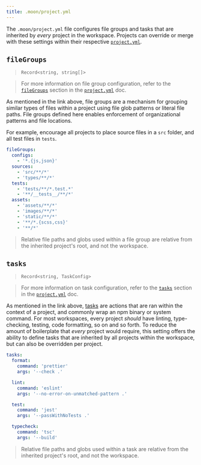 ```yaml
---
title: .moon/project.yml
---
```


The `.moon/project.yml` file configures file groups and tasks that are inherited by _every_ project
in the workspace. Projects can override or merge with these settings within their respective
[`project.yml`](./project).

## `fileGroups`

> `Record<string, string[]>`

> For more information on file group configuration, refer to the
> [`fileGroups`](./project#filegroups) section in the [`project.yml`](./project) doc.

As mentioned in the link above, file groups are a mechanism for grouping similar types of files
within a project using file glob patterns or literal file paths. File groups defined here enables
enforcement of organizational patterns and file locations.

For example, encourage all projects to place source files in a `src` folder, and all test files in
`tests`.

```yaml title=".moon/project.yml"
fileGroups:
  configs:
    - '*.{js,json}'
  sources:
    - 'src/**/*'
    - 'types/**/*'
  tests:
    - 'tests/**/*.test.*'
    - '**/__tests__/**/*'
  assets:
    - 'assets/**/*'
    - 'images/**/*'
    - 'static/**/*'
    - '**/*.{scss,css}'
    - '**/*'
```

> Relative file paths and globs used within a file group are relative from the inherited project's
> root, and not the workspace.

## `tasks`

> `Record<string, TaskConfig>`

> For more information on task configuration, refer to the [`tasks`](./project#tasks) section in the
> [`project.yml`](./project) doc.

As mentioned in the link above, [tasks](../concepts/task) are actions that are ran within the
context of a project, and commonly wrap an npm binary or system command. For most workspaces, every
project _should_ have linting, type-checking, testing, code formatting, so on and so forth. To
reduce the amount of boilerplate that _every_ project would require, this setting offers the ability
to define tasks that are inherited by all projects within the workspace, but can also be overridden
per project.

```yaml title=".moon/project.yml"
tasks:
  format:
    command: 'prettier'
    args: '--check .'

  lint:
    command: 'eslint'
    args: '--no-error-on-unmatched-pattern .'

  test:
    command: 'jest'
    args: '--passWithNoTests .'

  typecheck:
    command: 'tsc'
    args: '--build'
```

> Relative file paths and globs used within a task are relative from the inherited project's root,
> and not the workspace.
